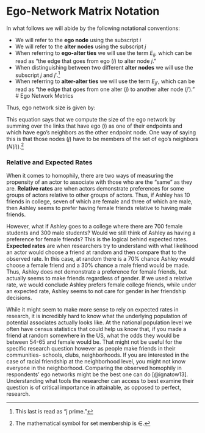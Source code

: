 # Ego-Network Matrix Notation
In what follows we will abide by the following notational conventions:

- We will refer to the **ego node** using the subscript $i$
- We will refer to the **alter nodes** using the subscript $j$
- When referring to **ego-alter ties** we will use the term $E_{ij}$, which can be read as "the edge that goes from ego ($i$) to alter node $j$."
- When distinguishing between two different **alter nodes** we will use the subscript $j$ and $j'$.^[This last is read as "j prime."] 
- When referring to **alter-alter ties** we will use the term $E_{jj'}$, which can be read as "the edge that goes from one alter ($j$) to another alter node ($j'$)." 
# Ego Network Metrics


 Thus, ego network size is given by:

\begin{equation}
  S = E_{ij}
\end{equation}

This equation says that we compute the size of the ego network by summing over the links that have ego ($i$) as one of their endpoints and which have ego's neighbors as the other endpoint node. One way of saying this is that those nodes ($j$) have to be members of the set of ego's neighbors ($N(i)$).^[The mathematical symbol for set membership is $\in$.]


### Relative and Expected Rates

When it comes to homophily, there are two ways of measuring the propensity of an actor to associate with those who are the "same" as they are. **Relative rates** are when actors demonstrate preferences for some groups of actors relative to other groups of actors. Thus, if Ashley has 10 friends in college, seven of which are female and three of which are male, then Ashley seems to prefer having female friends relative to having male friends.

However, what if Ashley goes to a college where there are 700 female students and 300 male students? Would we still think of Ashley as having a preference for female friends? This is the logical behind expected rates. **Expected rates** are when researchers try to understand with what likelihood an actor would choose a friend at random and then compare that to the observed rate. In this case, at random there is a 70% chance Ashley would choose a female friend and a 30% chance a male friend would be made. Thus, Ashley does not demonstrate a preference for female friends, but actually seems to make friends regardless of gender. If we used a relative rate, we would conclude Ashley prefers female college friends, while under an expected rate, Ashley seems to not care for gender in her friendship decisions.

While it might seem to make more sense to rely on expected rates in research, it is incredibly hard to know what the underlying population of potential associates actually looks like. At the national population level we often have census statistics that could help us know that, if you made a friend at random somewhere in the US, what the odds they would be between 54-65 and female would be. That might not be useful for the specific research question however as people make friends in their communities- schools, clubs, neighborhoods. If you are interested in the case of racial friendship at the neighborhood level, you might not know everyone in the neighborhood. Comparing the observed homophily in respondents' ego networks might be the best one can do [@ignatow13]. Understanding what tools the researcher can access to best examine their question is of critical importance in attainable, as opposed to perfect, research.
